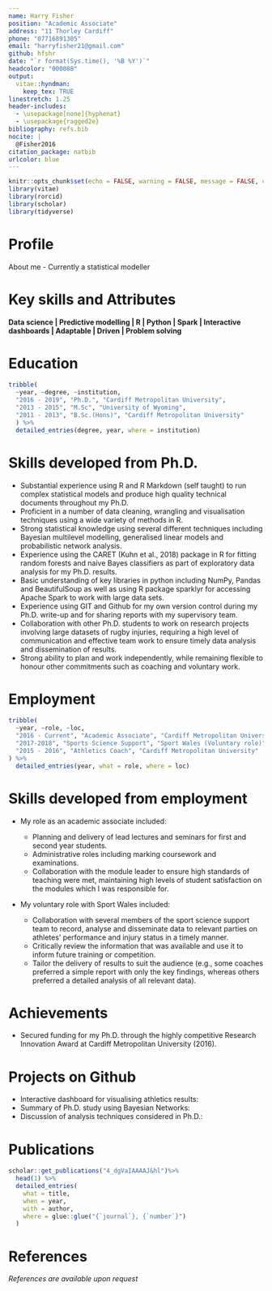 ```yaml
---
name: Harry Fisher
position: "Academic Associate"
address: "11 Thorley Cardiff"
phone: "07716891305"
email: "harryfisher21@gmail.com"
github: hfshr
date: "`r format(Sys.time(), '%B %Y')`"
headcolor: "000088"
output: 
  vitae::hyndman:
    keep_tex: TRUE
linestretch: 1.25
header-includes:
  - \usepackage[none]{hyphenat}
  - \usepackage{ragged2e}
bibliography: refs.bib
nocite: |
  @Fisher2016
citation_package: natbib
urlcolor: blue
---
```

 
```r
knitr::opts_chunk$set(echo = FALSE, warning = FALSE, message = FALSE, cache = TRUE)
library(vitae)
library(rorcid)
library(scholar)
library(tidyverse)
```

# Profile

\justify

About me - Currently a statistical modeller

# Key skills and Attributes

__Data science | Predictive modelling | R | Python | Spark | Interactive dashboards | Adaptable | Driven | Problem solving__

# Education

```r

tribble(
  ~year, ~degree, ~institution,
  "2016 - 2019", "Ph.D.", "Cardiff Metropolitan University",
  "2013 - 2015", "M.Sc", "University of Wyoming",
  "2011 - 2013", "B.Sc.(Hons)", "Cardiff Metropolitan University"
  ) %>%
  detailed_entries(degree, year, where = institution)
```


# Skills developed from Ph.D.

- Substantial experience using R and R Markdown (self taught) to run complex statistical models and produce high quality technical documents throughout my Ph.D.
- Proficient in a number of data cleaning, wrangling and visualisation techniques using a wide variety of methods in R.
- Strong statistical knowledge using several different techniques including Bayesian multilevel modelling, generalised linear models and probabilistic network analysis.
- Experience using the CARET (Kuhn et al., 2018) package in R for fitting random forests and naive Bayes classifiers as part of exploratory data analysis for my Ph.D. results.
- Basic understanding of key libraries in python including NumPy, Pandas and BeautifulSoup as well as using R package sparklyr for accessing Apache Spark to work with large data sets.
- Experience using GIT and Github for my own version control during my Ph.D. write-up and for sharing reports with my supervisory team.
- Collaboration with other Ph.D. students to work on research projects involving large datasets of rugby injuries, requiring a high level of communication and effective team work to ensure timely data analysis and dissemination of results.
- Strong ability to plan and work independently, while remaining flexible to honour other commitments such as coaching and voluntary work.

# Employment

```r

tribble(
  ~year, ~role, ~loc,
  "2016 - Current", "Academic Associate", "Cardiff Metropolitan University",
  "2017-2018", "Sports Science Support", "Sport Wales (Voluntary role)",
  "2015 - 2016", "Athletics Coach", "Cardiff Metropolitan University"
) %>% 
  detailed_entries(year, what = role, where = loc)

```


# Skills developed from employment

- My role as an academic associate included:

    - Planning and delivery of lead lectures and seminars for first and second year students.
    - Administrative roles including marking coursework and examinations.
    - Collaboration with the module leader to ensure high standards of teaching were met, maintaining high levels of student satisfaction on the modules which I was responsible for.
    
- My voluntary role with Sport Wales included: 

     - Collaboration with several members of the sport science support team to record, analyse and disseminate data to relevant parties on athletes' performance and injury status in a timely manner. 
     - Critically review the information that was available and use it to inform future training or competition. 
     - Tailor the delivery of results to suit the audience (e.g., some coaches preferred a simple report with only the key findings, whereas others preferred a detailed analysis of all relevant data). 

# Achievements

- Secured funding for my Ph.D. through the highly competitive Research Innovation Award at Cardiff Metropolitan University (2016).

# Projects on Github

- Interactive dashboard for visualising athletics results: \textcolor{blue}{https://bit.ly/2KbpTdu}
- Summary of Ph.D. study using Bayesian Networks:\textcolor{blue}{https://bit.ly/31aqkM1}
- Discussion of analysis techniques considered in Ph.D.:\textcolor{blue}{https://bit.ly/316nDuy}

# Publications 
```r
scholar::get_publications("4_dgVaIAAAAJ&hl")%>% 
  head(1) %>% 
  detailed_entries(
    what = title,
    when = year,
    with = author,
    where = glue::glue("{`journal`}, {`number`}")
  )
```

# References

_References are available upon request_

